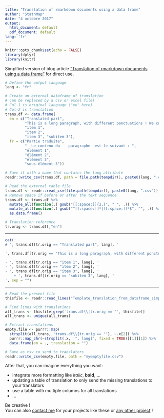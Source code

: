 ```yaml
---
title: "Translation of rmarkdown documents using a data frame"
author: "StatnMap"
date: "4 octobre 2017"
output:
  html_document: default
  pdf_document: default
lang: 'fr'
---
```


```r
knitr::opts_chunk$set(echo = FALSE)
library(dplyr)
library(knitr)
```

Simplfied version of blog article ["Translation of rmarkdown documents using a data frame"](//statnmap.com/2017-10-06-translation-rmarkdown-documents-using-data-frame) for direct use.

```r
# Define the output language
lang <- "fr"
```

```r
# Create an external dataframe of translation
# can be replaced by a csv or excel file)
# Col-1 is original language ("en" here)
# Col-2 is translation
trans.df <- data.frame(
  en = c("Translated part", 
         "This is a long paragraph, with different ponctuations ! We can also add the content of a list in the document as follows:",
         "item 1",
         "item 2",
         "item 3", "subitem 3"),
  fr = c("Partie traduite", 
         "  Le contenu du    paragraphe  est le suivant : ",
         "élément 1",
         "élément 2", 
         "élément 3",
         "sous-élément 3"))

# Save it with a name that contains the lang attribute
readr::write_csv(trans.df, path = file.path(tempdir(), paste0(lang, ".csv")))

```

```r
# Read the external table file
trans.df <- readr::read_csv(file.path(tempdir(), paste0(lang, ".csv")))
# Remove space if before or after the text sequence
trans.df <- trans.df %>%
  mutate_all(function(.) gsub("[[:space:]]{2,}", " ", .)) %>%
  mutate_all(function(.) gsub("^[[:space:]]*|[[:space:]]*$", "", .)) %>%
  as.data.frame()
```

```r
# Translation reference
tr.orig <- trans.df[,"en"]
```

***

```r
cat('
# ', trans.df[tr.orig == "Translated part", lang], '

', trans.df[tr.orig == "This is a long paragraph, with different ponctuations ! We can also add the content of a list in the document as follows:", lang], '

- ', trans.df[tr.orig == "item 1", lang], '
- ', trans.df[tr.orig == "item 2", lang], '
- ', trans.df[tr.orig == "item 3", lang], '
    + ', trans.df[tr.orig == "subitem 3", lang], '
', sep = "")
```

***

```r
# Read the present file
thisfile <- readr::read_lines("Template_translation_from_dataframe_simplified.Rmd")

# Find lines with translations
all_trans <- thisfile[grep('trans.df\\[tr.orig == "', thisfile)]
all_trans <- unique(all_trans)

# Extract translations
empty.file <- purrr::map(
  strsplit(all_trans, 'trans.df\\[tr.orig == "'), ~.x[2]) %>%
  purrr::map_chr(~strsplit(.x, '", lang]', fixed = TRUE)[[1]][1]) %>%
  data.frame(en = ., translation = "")

# Save as csv to send to translators
readr::write_csv(empty.file, path = "myemptyfile.csv")

```

After that, you can imagine everything you want:

- integrate more formatting like *italic*, **bold**, ...
- updating a table of translation to only send the missing translations to your translators
- use a table with multiple columns for all translations
- ...  

Be creative !  
You can also [contact me](//statnmap.com/contact/) for your projects like these or [any other project](//statnmap.com/freelance/) !

